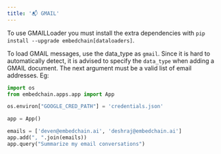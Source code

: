 ```yaml
---
title: '📬 GMAIL'
---
```


To use GMAILLoader you must install the extra dependencies with `pip install --upgrade embedchain[dataloaders]`.

To load GMAIL messages, use the data_type as `gmail`. Since it is hard to automatically detect, it is advised to specify the `data_type` when adding a GMAIL document.
The next argument must be a valid list of email addresses. Eg:

```python
import os
from embedchain.apps.app import App

os.environ["GOOGLE_CRED_PATH"] = 'credentials.json'

app = App()

emails = ['deven@embedchain.ai', 'deshraj@embedchain.ai']
app.add(", ".join(emails))
app.query("Summarize my email conversations")
```
